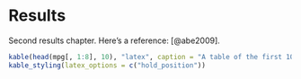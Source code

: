 # Results {#results-2}

Second results chapter. Here's a reference: [@abe2009].

```r
kable(head(mpg[, 1:8], 10), "latex", caption = "A table of the first 10 rows of the mpg data set", booktabs = T) %>%
kable_styling(latex_options = c("hold_position"))
```